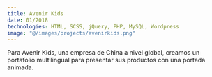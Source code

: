 ```yaml
---
title: Avenir Kids
date: 01/2018
technologies: HTML, SCSS, jQuery, PHP, MySQL, Wordpress
image: "@/images/projects/avenirkids.png"
---
```


Para Avenir Kids, una empresa de China a nivel global, creamos un portafolio multilingual para presentar sus productos con una portada animada.
